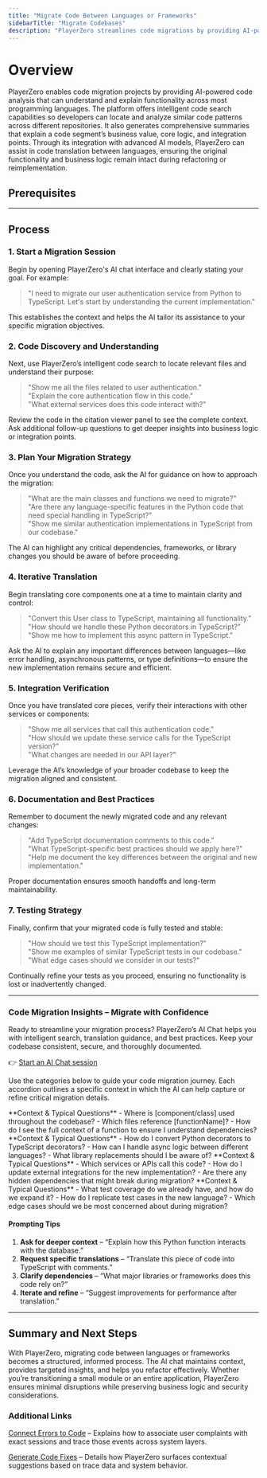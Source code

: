 ```yaml
---
title: "Migrate Code Between Languages or Frameworks"
sidebarTitle: "Migrate Codebases"
description: "PlayerZero streamlines code migrations by providing AI-powered analysis, language translations, and best practices."
---
```



# Overview

PlayerZero enables code migration projects by providing AI-powered code analysis that can understand and explain functionality across most programming languages. The platform offers intelligent code search capabilities so developers can locate and analyze similar code patterns across different repositories. It also generates comprehensive summaries that explain a code segment’s business value, core logic, and integration points. Through its integration with advanced AI models, PlayerZero can assist in code translation between languages, ensuring the original functionality and business logic remain intact during refactoring or reimplementation.

## **Prerequisites**

<SourceControlManagement/>

---

## **Process**

### 1. **Start a Migration Session**  
Begin by opening PlayerZero's AI chat interface and clearly stating your goal. For example:

> "I need to migrate our user authentication service from Python to TypeScript. Let's start by understanding the current implementation."

This establishes the context and helps the AI tailor its assistance to your specific migration objectives.

### 2. **Code Discovery and Understanding**  
Next, use PlayerZero’s intelligent code search to locate relevant files and understand their purpose:

> "Show me all the files related to user authentication."  
> "Explain the core authentication flow in this code."  
> "What external services does this code interact with?"

Review the code in the citation viewer panel to see the complete context. Ask additional follow-up questions to get deeper insights into business logic or integration points.

### 3. **Plan Your Migration Strategy**  
Once you understand the code, ask the AI for guidance on how to approach the migration:

> "What are the main classes and functions we need to migrate?"  
> "Are there any language-specific features in the Python code that need special handling in TypeScript?"  
> "Show me similar authentication implementations in TypeScript from our codebase."

The AI can highlight any critical dependencies, frameworks, or library changes you should be aware of before proceeding.

### 4. **Iterative Translation**  
Begin translating core components one at a time to maintain clarity and control:

> "Convert this User class to TypeScript, maintaining all functionality."  
> "How should we handle these Python decorators in TypeScript?"  
> "Show me how to implement this async pattern in TypeScript."

Ask the AI to explain any important differences between languages—like error handling, asynchronous patterns, or type definitions—to ensure the new implementation remains secure and efficient.

### 5. **Integration Verification**  
Once you have translated core pieces, verify their interactions with other services or components:

> "Show me all services that call this authentication code."  
> "How should we update these service calls for the TypeScript version?"  
> "What changes are needed in our API layer?"

Leverage the AI’s knowledge of your broader codebase to keep the migration aligned and consistent.

### 6. **Documentation and Best Practices**  
Remember to document the newly migrated code and any relevant changes:

> "Add TypeScript documentation comments to this code."  
> "What TypeScript-specific best practices should we apply here?"  
> "Help me document the key differences between the original and new implementation."

Proper documentation ensures smooth handoffs and long-term maintainability.

### 7. **Testing Strategy**  
Finally, confirm that your migrated code is fully tested and stable:

> "How should we test this TypeScript implementation?"  
> "Show me examples of similar TypeScript tests in our codebase."  
> "What edge cases should we consider in our tests?"

Continually refine your tests as you proceed, ensuring no functionality is lost or inadvertently changed.

---

### **Code Migration Insights – Migrate with Confidence**

Ready to streamline your migration process? PlayerZero’s AI Chat helps you with intelligent search, translation guidance, and best practices. Keep your codebase consistent, secure, and thoroughly documented.

👉 [Start an AI Chat session](https://app.playerzero.ai/chat)

Use the categories below to guide your code migration journey. Each accordion outlines a specific context in which the AI can help capture or refine critical migration details.

<AccordionGroup>

  <Accordion title="Discovery & Analysis">
    **Context & Typical Questions**  
    - Where is [component/class] used throughout the codebase?  
    - Which files reference [functionName]?  
    - How do I see the full context of a function to ensure I understand dependencies?  
  </Accordion>

  <Accordion title="Translation & Rewriting">
    **Context & Typical Questions**  
    - How do I convert Python decorators to TypeScript decorators?  
    - How can I handle async logic between different languages?  
    - What library replacements should I be aware of?  
  </Accordion>

  <Accordion title="Integration & Dependencies">
    **Context & Typical Questions**  
    - Which services or APIs call this code?  
    - How do I update external integrations for the new implementation?  
    - Are there any hidden dependencies that might break during migration?  
  </Accordion>

  <Accordion title="Testing & Validation">
    **Context & Typical Questions**  
    - What test coverage do we already have, and how do we expand it?  
    - How do I replicate test cases in the new language?  
    - Which edge cases should we be most concerned about during migration?  
  </Accordion>

</AccordionGroup>

#### **Prompting Tips**

1. **Ask for deeper context** – “Explain how this Python function interacts with the database.”  
2. **Request specific translations** – “Translate this piece of code into TypeScript with comments.”  
3. **Clarify dependencies** – “What major libraries or frameworks does this code rely on?”  
4. **Iterate and refine** – “Suggest improvements for performance after translation.”

---

## **Summary and Next Steps**

With PlayerZero, migrating code between languages or frameworks becomes a structured, informed process. The AI chat maintains context, provides targeted insights, and helps you refactor effectively. Whether you’re transitioning a small module or an entire application, PlayerZero ensures minimal disruptions while preserving business logic and security considerations.

### Additional Links

[Connect Errors to Code](/use-cases/resolve-customer-issues/resolve-customer-issues-UC2) – Explains how to associate user complaints with exact sessions and trace those events across system layers.

[Generate Code Fixes](/use-cases/resolve-customer-issues/resolve-customer-issues-UC3) – Details how PlayerZero surfaces contextual suggestions based on trace data and system behavior.

